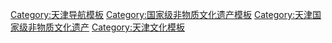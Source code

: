 {{Navbox
|name = 天津国家级非物质文化遗产
|title = 天津[[国家级非物质文化遗产代表性项目名录]]
|titlestyle =
|image =
|style = text-align:left;
|state = {{{state<includeonly>|collapsed</includeonly>}}}
|groupstyle = text-align:center;
| listclass = hlist
|group1 = 民间文学
|list1 = 
* [[杨家将传说]]<sup>注</sup>（[[杨七郎墓传说]]）
|group2 = 传统音乐
|list2 = 
* [[津门法鼓]]（[[挂甲寺庆音法鼓]]，[[杨家庄永音法鼓]]，[[刘园祥音法鼓]]，[[香塔音乐法鼓]]）
* [[锣鼓艺术]]<sup>注</sup>（[[汉沽飞镲]]）
|group3 = 传统舞蹈
|list3 = 

|group4 = 传统戏剧
|list4 = 
* [[河北梆子]]<sup>注</sup>
* [[京剧]]<sup>注</sup>
* [[评剧]]<sup>注</sup>
|group5 = 曲艺
|list5 = 
* [[西河大鼓]]<sup>注</sup>
* [[京东大鼓]]<sup>注</sup>
* [[天津时调]]
* [[相声]]<sup>注</sup>
* [[京韵大鼓]]<sup>注</sup>
* [[梅花大鼓]]
|group6 = 传统体育<br>游艺与杂技
|list6 = 
* [[回族重刀武术]]
* [[太极拳]]<sup>注</sup>（[[李氏太极拳]]）
* [[戏法]]<sup>注</sup>
* [[拦手门]]
|group7 = 传统美术
|list7 = 
* [[杨柳青木版年画]]
* [[泥塑]]<sup>注</sup>（[[天津泥人张]]）
|group8 = 传统技艺
|list8 = 
* [[风筝制作技艺]]<sup>注</sup>（[[天津风筝魏制作技艺]]）
* [[手工制鞋技艺]]<sup>注</sup>（[[老美华手工制鞋技艺]]）
* [[传统面食制作技艺]]<sup>注</sup>（[[狗不理|天津“狗不理”包子制作技艺]]，[[桂发祥十八街麻花制作技艺]]）
|group9 = 传统医药
|list9 = 
* [[中医传统制剂方法]]<sup>注</sup>（[[达仁堂清宫寿桃丸传统制作技艺]]，[[安宮牛黃丸|安宫牛黄丸制作技艺]]，[[隆顺榕卫药制作技艺]]，[[益德成闻药制作技艺]]，[[京万红软膏组方与制作技艺]]）
|group10 = 民俗
|list10 = 
* [[妈祖祭典]]<sup>注</sup>（[[天津皇会]]，[[葛沽宝辇会]]）
|belowstyle= text-align:left;
|below = 
*上标“注”的项目为多省区市联合申报。
参见：[[天津非物质文化遗产代表性项目名录]]
}}<noinclude>
[[Category:天津导航模板]]
[[Category:国家级非物质文化遗产模板]]
[[Category:天津国家级非物质文化遗产]]
[[Category:天津文化模板]]
</noinclude>